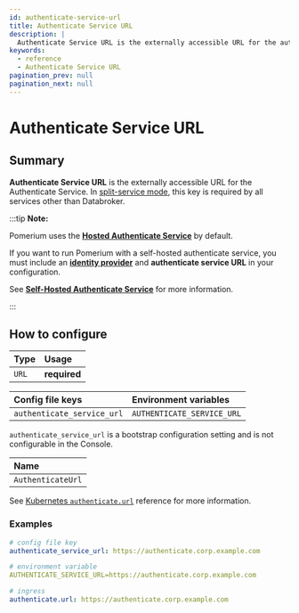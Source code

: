 ```yaml
---
id: authenticate-service-url
title: Authenticate Service URL
description: |
  Authenticate Service URL is the externally accessible URL for the authenticate service.
keywords:
  - reference
  - Authenticate Service URL
pagination_prev: null
pagination_next: null
---
```



# Authenticate Service URL

## Summary

**Authenticate Service URL** is the externally accessible URL for the Authenticate Service. In [split-service mode](/docs/internals/configuration#all-in-one-vs-split-service-mode), this key is required by all services other than Databroker.

:::tip **Note:**

Pomerium uses the [**Hosted Authenticate Service**](/docs/capabilities/hosted-authenticate-service) by default.

If you want to run Pomerium with a self-hosted authenticate service, you must include an [**identity provider**](/docs/identity-providers) and **authenticate service URL** in your configuration.

See [**Self-Hosted Authenticate Service**](/docs/capabilities/self-hosted-authenticate-service) for more information.

:::

## How to configure

| **Type** | **Usage**    |
| :------- | :----------- |
| `URL`    | **required** |

<Tabs>
<TabItem value="Core" label="Core">

| **Config file keys**       | **Environment variables**  |
| :------------------------- | :------------------------- |
| `authenticate_service_url` | `AUTHENTICATE_SERVICE_URL` |

</TabItem>
<TabItem value="Enterprise" label="Enterprise">

`authenticate_service_url` is a bootstrap configuration setting and is not configurable in the Console.

</TabItem>
<TabItem value="Kubernetes" label="Kubernetes">

| **Name**          |
| :---------------- |
| `AuthenticateUrl` |

See [Kubernetes `authenticate.url`](/docs/deploying/k8s/reference#authenticate) reference for more information.

</TabItem>
</Tabs>

### Examples

```yaml
# config file key
authenticate_service_url: https://authenticate.corp.example.com

# environment variable
AUTHENTICATE_SERVICE_URL=https://authenticate.corp.example.com

# ingress
authenticate.url: https://authenticate.corp.example.com
```
